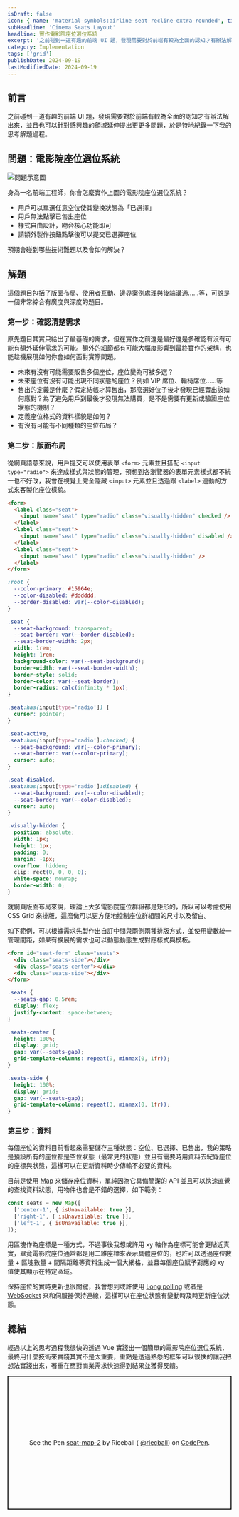```yaml
---
isDraft: false
icon: { name: 'material-symbols:airline-seat-recline-extra-rounded', title: '一個人坐在座位上符號' }
subHeadline: 'Cinema Seats Layout'
headline: 實作電影院座位選位系統
excerpt: '之前碰到一道有趣的前端 UI 題，發現需要對於前端有較為全面的認知才有辦法解出來，並且也可以針對感興趣的領域延伸提出更更多問題，於是特地紀錄一下我的思考解題過程。身為一名前端工程師，你會怎麼實作上圖的電影院座位選位系統？'
category: Implementation
tags: ['grid']
publishDate: 2024-09-19
lastModifiedDate: 2024-09-19
---
```


## 前言

之前碰到一道有趣的前端 UI 題，發現需要對於前端有較為全面的認知才有辦法解出來，並且也可以針對感興趣的領域延伸提出更更多問題，於是特地紀錄一下我的思考解題過程。

## 問題：電影院座位選位系統

![問題示意圖](problem-demo.webp '問題示意圖')

身為一名前端工程師，你會怎麼實作上圖的電影院座位選位系統？

- 用戶可以單選任意空位使其變換狀態為「已選擇」
- 用戶無法點擊已售出座位
- 樣式自由設計，吻合核心功能即可
- 請額外製作按鈕點擊後可以提交已選擇座位

預期會碰到哪些技術難題以及會如何解決？

## 解題

這個題目包括了版面布局、使用者互動、邊界案例處理與後端溝通……等，可說是一個非常綜合有廣度與深度的題目。

### 第一步：確認清楚需求

原先題目其實只給出了最基礎的需求，但在實作之前還是最好還是多確認有沒有可能有額外延伸需求的可能。額外的細節都有可能大幅度影響到最終實作的架構，也能趁機展現如何你會如何面對實際問題。

- 未來有沒有可能需要販售多個座位，座位變為可被多選？
- 未來座位有沒有可能出現不同狀態的座位？例如 VIP 席位、輪椅席位……等
- 售出的定義是什麼？假定結帳才算售出，那麼選好位子後才發現已經賣出該如何應對？為了避免用戶到最後才發現無法購買，是不是需要有更新或驗證座位狀態的機制？
- 定義座位格式的資料樣貌是如何？
- 有沒有可能有不同種類的座位布局？

### 第二步：版面布局

從網頁語意來說，用戶提交可以使用表單 `<form>` 元素並且搭配 `<input type="radio">` 來達成樣式與狀態的管理，預想到各瀏覽器的表單元素樣式都不統一也不好改，我會在視覺上完全隱藏 `<input>` 元素並且透過跟 `<label>` 連動的方式來客製化座位樣貌。

```html
<form>
  <label class="seat">
    <input name="seat" type="radio" class="visually-hidden" checked />
  </label>
  <label class="seat">
    <input name="seat" type="radio" class="visually-hidden" disabled />
  </label>
  <label class="seat">
    <input name="seat" type="radio" class="visually-hidden" />
  </label>
</form>
```

```css
:root {
  --color-primary: #15964e;
  --color-disabled: #dddddd;
  --border-disabled: var(--color-disabled);
}

.seat {
  --seat-background: transparent;
  --seat-border: var(--border-disabled);
  --seat-border-width: 2px;
  width: 1rem;
  height: 1rem;
  background-color: var(--seat-background);
  border-width: var(--seat-border-width);
  border-style: solid;
  border-color: var(--seat-border);
  border-radius: calc(infinity * 1px);
}

.seat:has(input[type='radio']) {
  cursor: pointer;
}

.seat-active,
.seat:has(input[type='radio']:checked) {
  --seat-background: var(--color-primary);
  --seat-border: var(--color-primary);
  cursor: auto;
}

.seat-disabled,
.seat:has(input[type='radio']:disabled) {
  --seat-background: var(--color-disabled);
  --seat-border: var(--color-disabled);
  cursor: auto;
}

.visually-hidden {
  position: absolute;
  width: 1px;
  height: 1px;
  padding: 0;
  margin: -1px;
  overflow: hidden;
  clip: rect(0, 0, 0, 0);
  white-space: nowrap;
  border-width: 0;
}
```

就網頁版面布局來說，理論上大多電影院座位群組都是矩形的，所以可以考慮使用 CSS Grid 來排版，這麼做可以更方便地控制座位群組間的尺寸以及留白。

如下範例，可以根據需求先製作出自訂中間與兩側兩種排版方式，並使用變數統一管理間距，如果有擴展的需求也可以動態動態生成對應樣式與模板。

```html
<form id="seat-form" class="seats">
  <div class="seats-side"></div>
  <div class="seats-center"></div>
  <div class="seats-side"></div>
</form>
```

```css
.seats {
  --seats-gap: 0.5rem;
  display: flex;
  justify-content: space-between;
}

.seats-center {
  height: 100%;
  display: grid;
  gap: var(--seats-gap);
  grid-template-columns: repeat(9, minmax(0, 1fr));
}

.seats-side {
  height: 100%;
  display: grid;
  gap: var(--seats-gap);
  grid-template-columns: repeat(3, minmax(0, 1fr));
}
```

### 第三步：資料

每個座位的資料目前看起來需要儲存三種狀態：空位、已選擇、已售出，我的策略是預設所有的座位都是空位狀態（最常見的狀態）並且有需要時用資料去紀錄座位的座標與狀態，這樣可以在更新資料時少傳輸不必要的資料。

目前是使用 [Map](/post/javascript-maps/) 來儲存座位資料，單純因為它具備簡潔的 API 並且可以快速直覺的查找資料狀態，用物件也會是不錯的選擇，如下範例：

```js
const seats = new Map([
  ['center-1', { isUnavailable: true }],
  ['right-1', { isUnavailable: true }],
  ['left-1', { isUnavailable: true }],
]);
```

用區塊作為座標是一種方式，不過事後我想或許用 xy 軸作為座標可能會更貼近真實，畢竟電影院座位通常都是用二維座標來表示具體座位的，也許可以透過座位數量 + 區塊數量 + 間隔距離等資料生成一個大網格，並且每個座位賦予對應的 xy 值使其顯示在特定區域。

保持座位的實時更新也很關鍵，我會想到或許使用 [Long polling](https://javascript.info/long-polling) 或者是 [WebSocket](https://javascript.info/websocket) 來和伺服器保持連線，這樣可以在座位狀態有變動時及時更新座位狀態。

## 總結

經過以上的思考過程我很快的透過 Vue 實踐出一個簡單的電影院座位選位系統，最終用什麼技術來實踐其實不是太重要，重點是透過熟悉的框架可以很快的讓我把想法實踐出來，著重在應對商業需求快速得到結果並獲得反饋。

<p
  class="codepen"
  data-height="300"
  data-default-tab="result"
  data-slug-hash="NWZQwWr"
  data-pen-title="seat-map-2"
  data-preview="true"
  data-editable="true"
  data-user="riecball"
  style="height: 300px; box-sizing: border-box; display: flex; align-items: center; justify-content: center; border: 2px solid; margin: 1em 0; padding: 1em;"
>
  <span>
    See the Pen <a href="https://codepen.io/riecball/pen/NWZQwWr">seat-map-2</a> by Riceball (
    <a href="https://codepen.io/riecball">@riecball</a>) on <a href="https://codepen.io">CodePen</a>.
  </span>
</p>
<script async src="https://cpwebassets.codepen.io/assets/embed/ei.js"></script>
